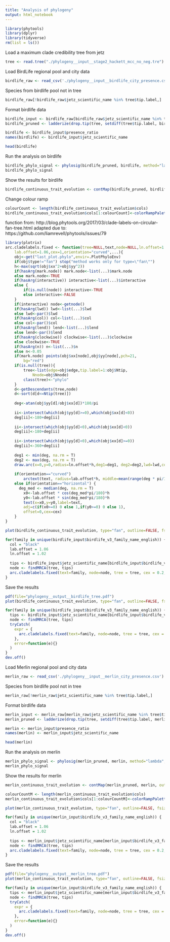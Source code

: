 ```yaml
---
title: "Analysis of phylogeny"
output: html_notebook
---
```



```r
library(phytools)
library(dplyr)
library(tidyverse)
rm(list = ls())
```


Load a maximum clade credibility tree from jetz
```r
tree <- read.tree("./phylogeny__input__stage2_hackett_mcc_no_neg.tre")
```

Load BirdLife regional pool and city data
```r
birdlife_raw <- read_csv('./phylogeny__input__birdlife_city_presence.csv')
```
Species from birdlife pool not in tree
```r
birdlife_raw[!birdlife_raw$jetz_scientific_name %in% tree$tip.label,]
```

Format birdlife data
```r
birdlife_input <- birdlife_raw[birdlife_raw$jetz_scientific_name %in% tree$tip.label,]
birdlife_pruned <- ladderize(drop.tip(tree, setdiff(tree$tip.label, birdlife_input$jetz_scientific_name)))

birdlife <- birdlife_input$presence_ratio
names(birdlife) <- birdlife_input$jetz_scientific_name

head(birdlife)
```


Run the analysis on birdlife
```r
birdlife_phylo_signal <- phylosig(birdlife_pruned, birdlife, method="lambda", test=TRUE)
birdlife_phylo_signal
```


Show the results for birdlife
```r
birdlife_continuous_trait_evolution <- contMap(birdlife_pruned, birdlife, outline=FALSE, fsize=0.05, lwd=0.3)
```
Change colour ramp
```r
colourCount <- length(birdlife_continuous_trait_evolution$cols)
birdlife_continuous_trait_evolution$cols[1:colourCount]<-colorRampPalette(c("#FFC20A","#0C7BDC"), space="Lab")(colourCount)
```

function from: http://blog.phytools.org/2017/03/clade-labels-on-circular-fan-tree.html
adapted due to: https://github.com/liamrevell/phytools/issues/79
```r
library(plotrix)
arc.cladelabels.fixed <- function(tree=NULL,text,node=NULL,ln.offset=1.02,
	lab.offset=1.06,cex=1,orientation="curved",...){
	obj<-get("last_plot.phylo",envir=.PlotPhyloEnv)
	if(obj$type!="fan") stop("method works only for type=\"fan\"")
	h<-max(sqrt(obj$xx^2+obj$yy^2))
	if(hasArg(mark.node)) mark.node<-list(...)$mark.node
	else mark.node<-TRUE
	if(hasArg(interactive)) interactive<-list(...)$interactive
	else {
		if(is.null(node)) interactive<-TRUE
		else interactive<-FALSE
	}
	if(interactive) node<-getnode()
	if(hasArg(lwd)) lwd<-list(...)$lwd
	else lwd<-par()$lwd
	if(hasArg(col)) col<-list(...)$col
	else col<-par()$col
	if(hasArg(lend)) lend<-list(...)$lend
	else lend<-par()$lend
	if(hasArg(clockwise)) clockwise<-list(...)$clockwise
	else clockwise<-TRUE
	if(hasArg(n)) n<-list(...)$n
	else n<-0.05
	if(mark.node) points(obj$xx[node],obj$yy[node],pch=21,
		bg="red")
	if(is.null(tree)){
		tree<-list(edge=obj$edge,tip.label=1:obj$Ntip,
			Nnode=obj$Nnode)
		class(tree)<-"phylo"
	}
	d<-getDescendants(tree,node)
	d<-sort(d[d<=Ntip(tree)])
	
	deg<-atan(obj$yy[d]/obj$xx[d])*180/pi
	
	ii<-intersect(which(obj$yy[d]>=0),which(obj$xx[d]<0))
	deg[ii]<-180+deg[ii]
	
	ii<-intersect(which(obj$yy[d]<0),which(obj$xx[d]<0))
	deg[ii]<-180+deg[ii]
	
	ii<-intersect(which(obj$yy[d]<0),which(obj$xx[d]>=0))
	deg[ii]<-360+deg[ii]
	
	deg1 <- min(deg, na.rm = T)
	deg2 <- max(deg, na.rm = T)
	draw.arc(x=0,y=0,radius=ln.offset*h,deg1=deg1, deg2=deg2,lwd=lwd,col=col,lend=lend,n=n)
	
	if(orientation=="curved")
		arctext(text, radius=lab.offset*h, middle=mean(range(deg * pi/180, na.rm = T)), cex=cex, clockwise=clockwise)
	else if(orientation=="horizontal") {
	  deg_med <- median(deg, na.rm = T)
		x0<-lab.offset * cos(deg_med*pi/180)*h
		y0<-lab.offset * sin(deg_med*pi/180)*h
		text(x=x0,y=y0,label=text,
		adj=c(if(x0>=0) 0 else 1,if(y0>=0) 0 else 1),
		offset=0,cex=cex)
	}
}
```


```r
plot(birdlife_continuous_trait_evolution, type="fan", outline=FALSE, fsize=c(0.01, 1), lwd = c(0.1, 1), leg.txt="Cities/Regional Pools")

for(family in unique(birdlife_input$birdlife_v3_family_name_english)) {
  col = "black"
  lab.offset = 1.06
  ln.offset = 1.02
    
  tips <- birdlife_input$jetz_scientific_name[birdlife_input$birdlife_v3_family_name_english == family]
  node <- findMRCA(tree, tips)
  arc.cladelabels.fixed(text=family, node=node, tree = tree, cex = 0.2, mark.node = F, col = col, lab.offset = lab.offset, ln.offset = ln.offset)
}
```

Save the results
```r
pdf(file="phylogeny__output__birdlife_tree.pdf")
plot(birdlife_continuous_trait_evolution, type="fan", outline=FALSE, fsize=c(0.01, 0.5), lwd = c(0.1, 1), leg.txt="Cities/Regional Pools")

for(family in unique(birdlife_input$birdlife_v3_family_name_english)) {
  tips <- birdlife_input$jetz_scientific_name[birdlife_input$birdlife_v3_family_name_english == family]
  node <- findMRCA(tree, tips)
  tryCatch(
    expr = {
      arc.cladelabels.fixed(text=family, node=node, tree = tree, cex = 0.2, mark.node = F)
    },
    error=function(e){}
  )
}
dev.off()
```

Load Merlin regional pool and city data
```r
merlin_raw <- read_csv('./phylogeny__input__merlin_city_presence.csv')
```

Species from birdlife pool not in tree
```r
merlin_raw[!merlin_raw$jetz_scientific_name %in% tree$tip.label,]
```

Format birdlife data
```r
merlin_input <- merlin_raw[merlin_raw$jetz_scientific_name %in% tree$tip.label,]
merlin_pruned <- ladderize(drop.tip(tree, setdiff(tree$tip.label, merlin_input$jetz_scientific_name)))

merlin <- merlin_input$presence_ratio
names(merlin) <- merlin_input$jetz_scientific_name

head(merlin)
```

Run the analysis on merlin
```r
merlin_phylo_signal <- phylosig(merlin_pruned, merlin, method="lambda", test=TRUE)
merlin_phylo_signal
```


Show the results for merlin
```r
merlin_continuous_trait_evolution <- contMap(merlin_pruned, merlin, outline=FALSE, fsize=0.05, lwd=0.3)
```
```r
colourCountM <- length(merlin_continuous_trait_evolution$cols)
merlin_continuous_trait_evolution$cols[1:colourCountM]<-colorRampPalette(c("#FFC20A","#0C7BDC"), space="Lab")(colourCountM)
```

```r
plot(merlin_continuous_trait_evolution, type="fan", outline=FALSE, fsize=c(0.01, 1), lwd = c(0.1, 1), leg.txt="Cities/Regional Pools")

for(family in unique(merlin_input$birdlife_v3_family_name_english)) {
  col = "black"
  lab.offset = 1.06
  ln.offset = 1.02
  
  tips <- merlin_input$jetz_scientific_name[merlin_input$birdlife_v3_family_name_english == family]
  node <- findMRCA(tree, tips)
  arc.cladelabels.fixed(text=family, node=node, tree = tree, cex = 0.2, mark.node = F, col = col, lab.offset = lab.offset, ln.offset = ln.offset)
}
```

Save the results
```r
pdf(file="phylogeny__output__merlin_tree.pdf")
plot(merlin_continuous_trait_evolution, type="fan", outline=FALSE, fsize=c(0.01, 1), lwd = c(0.1, 1), leg.txt="Cities/Regional Pools")

for(family in unique(merlin_input$birdlife_v3_family_name_english)) {
  tips <- merlin_input$jetz_scientific_name[merlin_input$birdlife_v3_family_name_english == family]
  node <- findMRCA(tree, tips)
  tryCatch(
    expr = {
      arc.cladelabels.fixed(text=family, node=node, tree = tree, cex = 0.2, mark.node = F)
    },
    error=function(e){}
  )
}
dev.off()
```